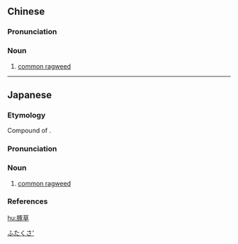 ==Chinese==
{{zh-forms}}
{{wikipedia|lang=zh}}

===Pronunciation===
{{zh-pron
|m=túncǎo
|cat=n
}}

===Noun===
{{zh-noun}}

# [[common ragweed]]

{{zh-cat|Composites}}

----

==Japanese==
{{wikipedia|lang=ja}}
{{ja-kanjitab|ぶた|くさ|yomi=k}}

===Etymology===
Compound of {{compound|豚|tr1=buta|t1=pig|草|tr2=kusa|t2=grass|lang=ja|sort=ふたくさ'}}.

===Pronunciation===
{{ja-pron|yomi=k|ぶたくさ|acc=0|dev=3|acc_ref=DJR,NHK}}

===Noun===
{{ja-noun|ぶたくさ|ブタクサ}}

# [[common ragweed]]

===References===
<references/>

[[Category:ja:Composites|ふたくさ']]

[[hu:豚草]]